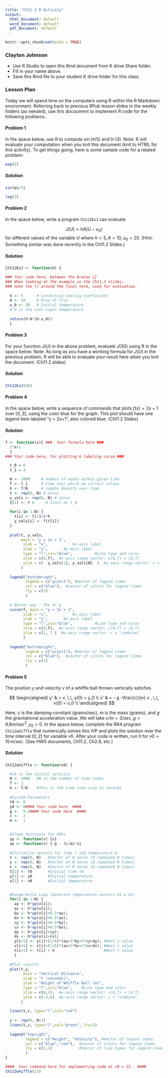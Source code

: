 ```yaml
---
title: "Ch11.2 R Activity"
output:
  html_document: default
  word_document: default
  pdf_document: default
---
```


```r
knitr::opts_chunk$set(echo = TRUE)
```

### Clayton Johnson
- Use R Studio to open this Rmd document from K drive Share folder. 
- Fill in your name above. 
- Save this Rmd file to your student K drive folder for this class. 

### Lesson Plan

Today we will spend time on the computers using R within the R Markdown environment. Referring back to previous RPub lesson slides in the weekly folders (as needed), use this docoument to implement R code for the following problems.  


#### Problem 1

In the space below, use R to compute $\sin(\pi/5)$ and $\ln(3)$.  Note: R will evaluate your computation when you knit this document (knit to HTML for this activity).  To get things going, here is some sample code for a related problem:

```r
exp(1)
```

##### Solution 

```r
sin(pi/5)
```

```r
log(3)
```


#### Problem 2

In the space below, write a program `Ch112ExJ` can evaluate

$$J(U) = hA(U-u_0)$$
for different values of the variable $U$ where $h=5, A=10, u_0 = 20$. (Hint: Something similar was done recently in the Ch11.2 Slides.)  

##### Solution 

```r
Ch112ExJ <- function(U) {

### Your code here, between the braces {}   
### When looking at the example in the Ch11.2 slides,
### note the () around the final term, used for evaluation.
  
  h <- 5      # Convective Cooling Coefficient
  A <- 10     # Area of flux
  u_0 <- 20   # Initial temperature
  # U is the user-input temperature
  
  return(h*A*(U-u_0))
  } 
```




#### Problem 3

For your function $J(U)$ in the above problem, evaluate $J(30)$ using R in the space below. Note:  As long as you have a working formula for $J(U)$ in the previous problem, R will be able to evaluate your result here when you knit the document. (Ch11.2 slides)

##### Solution 

```r
Ch112ExJ(30)
```


#### Problem 4

In the space below, write a sequence of commands that plots $f(x) = 2x+1$ over $[0,3]$, using the color blue for the graph. This plot should have one legend item labeled "y = 2x+1", also colored blue.  (Ch11.2 Slides)

##### Solution 


```r
f <- function(x){ ###  Your formula here ###
  2*x+1
  }
### Your code here, for plotting & labeling curve.###

  t_0 = 0
  t_1 = 3

  N <- 1000     # number of nodes within given time
  T <- t_1      # time over which we collect values
  h <- T/N      # sample density over time
  t <- rep(0, N) # zeros
  y_vals <- rep(0, N) # zeros
  t[1] <- t-0     # Start at t_0
  
  for(i in 1:N) {
    t[i] <- t[1]+i*h
    y_vals[i] <- f(t[i])
  }
  
  plot(t, y_vals,
       main = "y = 2x + 1",
        xlab = "x",           #x-axis label
        ylab = "y",       #y-axis label
        type = "l",col="blue",          #Line type and color
        xlim = c(0,T),  #x-axis range vector: c(0,T) = [0,T] 
        ylim = c(  y_vals[1], y_vals[N]  )  #y-axis range vector: c = "combine"
       )
  
  legend("bottomright",
         legend = c("y=2x+1"), #Vector of legend items
         col = c("blue"),  #vector of colors for legend items
         lty = c(1)
         )
  
  # Better way - Thx dr g
  curve(f, main = "y = 2x + 1",
        xlab = "x",           #x-axis label
        ylab = "y",       #y-axis label
        type = "l",col="blue",          #Line type and color
        xlim = c(0,T),  #x-axis range vector: c(0,T) = [0,T] 
        ylim = c(1, 7 )  #y-axis range vector: c = "combine"
        )
  
  legend("bottomright",
         legend = c("y=2x+1"), #Vector of legend items
         col = c("blue"),  #vector of colors for legend items
         lty = c(1)
         )
```

#### Problem 5

The position $y$ and velocity $v$ of a whiffle ball thrown vertically satisfies 

$$
\begin{aligned} 
y' & = v, \,\, y(0) = y_0 \\
v' & = - g  -\frac{c}{m} v , \,\, v(0) = v_0 \\
\end{aligned}
$$

Here, $c$ is the damping constant (grams/sec), $m$ is the mass (grams), and $g$ the gravitational acceleration value.  We will take $c/m = 3/sec, \,  g = 9.8 m/sec^2, \, y_0 = 0$.  In the space below, complete the RK4 program `Ch112whiffle` that numerically solves this IVP and plots the solution over the time interval $[0, 2]$ for variable $v0$. After your code is written, run it for $v0 = 15 \, m/sec$. (See HW5 documents, Ch11.2, Ch2.8, etc.)

##### Solution 


```r
Ch112whiffle <- function(v0) {

  #v0 is the initial velocity
  N <- 1000   #N is the number of time nodes
  T <- 2
  h <- T/N    #This is the time step size in seconds
  
  #System Parameters
  t0 <- 0
  y0 <- 0#### Your code here  ####
  g <-  9.8#### Your code here  #### 
  c <-  3     
  m <-  1    
   

  #Slope functions for ODEs
  yp <- function(v) {v}     
  vp <- function(v) {-g - (c/m)*v}  
 
  #Initialize vectors for time t and temperature U. 
  t <- rep(0, N)   #Vector of N zeros (0 repeated N times)
  y <- rep(0, N)   #Vector of N zeros (0 repeated N times)
  v <- rep(0, N)   #Vector of N zeros (0 repeated N times)
  t[1] <- t0       #Initial time t0
  y[1] <- y0       #Initial temperature
  v[1] <- v0       #Initial temperature

  
  #Runge-Kutta Loop (Generate temperature vectors U1 & U2)
  for(i in 1:N) {
    ay <- h*yp(v[i]);                        
    av <- h*vp(v[i]);                        
    by <- h*yp(v[i]+0.5*ay);
    bv <- h*vp(v[i]+0.5*av);
    cy <- h*yp(v[i]+0.5*by);
    cv <- h*vp(v[i]+0.5*bv);
    dy <- h*yp(v[i]+cy);
    dv <- h*vp(v[i]+cv);
    y[i+1] <- y[i]+(1/6)*(ay+2*by+2*cy+dy); #Next y value
    v[i+1] <- v[i]+(1/6)*(av+2*bv+2*cv+dv); #Next v value
    t[i+1] <- t[i] + h                      #Next t value
    }
  
  #Plot results
  plot(t,y,                
        main = "Vertical Distance",
        xlab = "t (seconds)",            
        ylab = "Height of Whiffle Ball (m)",     
        type = "l",col="blue",    #Line type and color
        xlim = c(0,2),  #x-axis range vector: c(0,T) = [0,T] 
        ylim = c(-4,6)  #y-axis range vector: c = "combine"
       )
  
  lines(t,v, type="l",col="red")    
  
  z <- rep(0, N+1)
  lines(t,z, type="l",col="green", lty=2)
  
  legend("topright",
         legend = c("Height", "Velocity"), #Vector of legend items
         col = c("blue","red"),  #vector of colors for legend items
         lty = c(1,1)            #Vector of line types for legend items
         )
}
```

```r
####  Your command here for implementing code at v0 = 15.  ####
Ch112whiffle(15)
````







